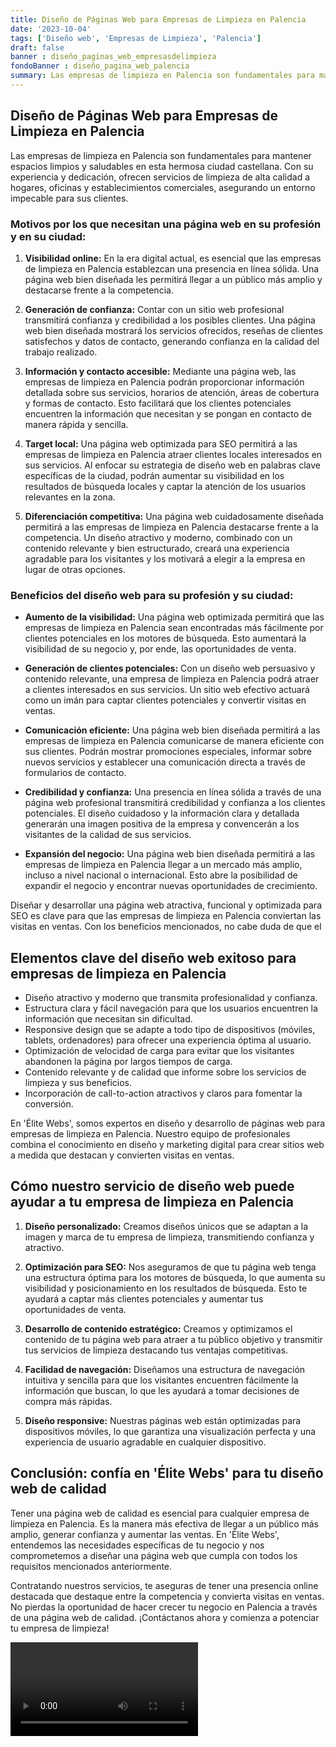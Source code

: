 ```yaml
---
title: Diseño de Páginas Web para Empresas de Limpieza en Palencia
date: '2023-10-04'
tags: ['Diseño web', 'Empresas de Limpieza', 'Palencia']
draft: false
banner : diseño_paginas_web_empresasdelimpieza
fondoBanner : diseño_pagina_web_palencia
summary: Las empresas de limpieza en Palencia son fundamentales para mantener espacios limpios y saludables en esta hermosa ciudad castellana. Con su experiencia y dedicación, ofrecen servicios de limpieza de alta calidad a hogares, oficinas y establecimientos comerciales, asegurando un entorno impecable para sus clientes.
---
```


## Diseño de Páginas Web para Empresas de Limpieza en Palencia

Las empresas de limpieza en Palencia son fundamentales para mantener espacios limpios y saludables en esta hermosa ciudad castellana. Con su experiencia y dedicación, ofrecen servicios de limpieza de alta calidad a hogares, oficinas y establecimientos comerciales, asegurando un entorno impecable para sus clientes.

### Motivos por los que necesitan una página web en su profesión y en su ciudad:

1. **Visibilidad online:** En la era digital actual, es esencial que las empresas de limpieza en Palencia establezcan una presencia en línea sólida. Una página web bien diseñada les permitirá llegar a un público más amplio y destacarse frente a la competencia.

2. **Generación de confianza:** Contar con un sitio web profesional transmitirá confianza y credibilidad a los posibles clientes. Una página web bien diseñada mostrará los servicios ofrecidos, reseñas de clientes satisfechos y datos de contacto, generando confianza en la calidad del trabajo realizado.

3. **Información y contacto accesible:** Mediante una página web, las empresas de limpieza en Palencia podrán proporcionar información detallada sobre sus servicios, horarios de atención, áreas de cobertura y formas de contacto. Esto facilitará que los clientes potenciales encuentren la información que necesitan y se pongan en contacto de manera rápida y sencilla.

4. **Target local:** Una página web optimizada para SEO permitirá a las empresas de limpieza en Palencia atraer clientes locales interesados en sus servicios. Al enfocar su estrategia de diseño web en palabras clave específicas de la ciudad, podrán aumentar su visibilidad en los resultados de búsqueda locales y captar la atención de los usuarios relevantes en la zona.

5. **Diferenciación competitiva:** Una página web cuidadosamente diseñada permitirá a las empresas de limpieza en Palencia destacarse frente a la competencia. Un diseño atractivo y moderno, combinado con un contenido relevante y bien estructurado, creará una experiencia agradable para los visitantes y los motivará a elegir a la empresa en lugar de otras opciones.

### Beneficios del diseño web para su profesión y su ciudad:

- **Aumento de la visibilidad:** Una página web optimizada permitirá que las empresas de limpieza en Palencia sean encontradas más fácilmente por clientes potenciales en los motores de búsqueda. Esto aumentará la visibilidad de su negocio y, por ende, las oportunidades de venta.

- **Generación de clientes potenciales:** Con un diseño web persuasivo y contenido relevante, una empresa de limpieza en Palencia podrá atraer a clientes interesados en sus servicios. Un sitio web efectivo actuará como un imán para captar clientes potenciales y convertir visitas en ventas.

- **Comunicación eficiente:** Una página web bien diseñada permitirá a las empresas de limpieza en Palencia comunicarse de manera eficiente con sus clientes. Podrán mostrar promociones especiales, informar sobre nuevos servicios y establecer una comunicación directa a través de formularios de contacto.

- **Credibilidad y confianza:** Una presencia en línea sólida a través de una página web profesional transmitirá credibilidad y confianza a los clientes potenciales. El diseño cuidadoso y la información clara y detallada generarán una imagen positiva de la empresa y convencerán a los visitantes de la calidad de sus servicios.

- **Expansión del negocio:** Una página web bien diseñada permitirá a las empresas de limpieza en Palencia llegar a un mercado más amplio, incluso a nivel nacional o internacional. Esto abre la posibilidad de expandir el negocio y encontrar nuevas oportunidades de crecimiento.

Diseñar y desarrollar una página web atractiva, funcional y optimizada para SEO es clave para que las empresas de limpieza en Palencia conviertan las visitas en ventas. Con los beneficios mencionados, no cabe duda de que el 

<GifSeo />

<Cta />

## Elementos clave del diseño web exitoso para empresas de limpieza en Palencia

- Diseño atractivo y moderno que transmita profesionalidad y confianza.
- Estructura clara y fácil navegación para que los usuarios encuentren la información que necesitan sin dificultad.
- Responsive design que se adapte a todo tipo de dispositivos (móviles, tablets, ordenadores) para ofrecer una experiencia óptima al usuario.
- Optimización de velocidad de carga para evitar que los visitantes abandonen la página por largos tiempos de carga.
- Contenido relevante y de calidad que informe sobre los servicios de limpieza y sus beneficios.
- Incorporación de call-to-action atractivos y claros para fomentar la conversión.

En 'Élite Webs', somos expertos en diseño y desarrollo de páginas web para empresas de limpieza en Palencia. Nuestro equipo de profesionales combina el conocimiento en diseño y marketing digital para crear sitios web a medida que destacan y convierten visitas en ventas.

## Cómo nuestro servicio de diseño web puede ayudar a tu empresa de limpieza en Palencia

1. **Diseño personalizado:** Creamos diseños únicos que se adaptan a la imagen y marca de tu empresa de limpieza, transmitiendo confianza y atractivo.

2. **Optimización para SEO:** Nos aseguramos de que tu página web tenga una estructura óptima para los motores de búsqueda, lo que aumenta su visibilidad y posicionamiento en los resultados de búsqueda. Esto te ayudará a captar más clientes potenciales y aumentar tus oportunidades de venta.

3. **Desarrollo de contenido estratégico:** Creamos y optimizamos el contenido de tu página web para atraer a tu público objetivo y transmitir tus servicios de limpieza destacando tus ventajas competitivas. 

4. **Facilidad de navegación:** Diseñamos una estructura de navegación intuitiva y sencilla para que los visitantes encuentren fácilmente la información que buscan, lo que les ayudará a tomar decisiones de compra más rápidas.

5. **Diseño responsive:** Nuestras páginas web están optimizadas para dispositivos móviles, lo que garantiza una visualización perfecta y una experiencia de usuario agradable en cualquier dispositivo.

## Conclusión: confía en 'Élite Webs' para tu diseño web de calidad

Tener una página web de calidad es esencial para cualquier empresa de limpieza en Palencia. Es la manera más efectiva de llegar a un público más amplio, generar confianza y aumentar las ventas. En 'Élite Webs', entendemos las necesidades específicas de tu negocio y nos comprometemos a diseñar una página web que cumpla con todos los requisitos mencionados anteriormente.

Contratando nuestros servicios, te aseguras de tener una presencia online destacada que destaque entre la competencia y convierta visitas en ventas. No pierdas la oportunidad de hacer crecer tu negocio en Palencia a través de una página web de calidad. ¡Contáctanos ahora y comienza a potenciar tu empresa de limpieza!

<Video />

<CtaBot job='Empresas de Limpieza' city='Palencia'/>

<Gmaps query='Palencia+españa+maps' />